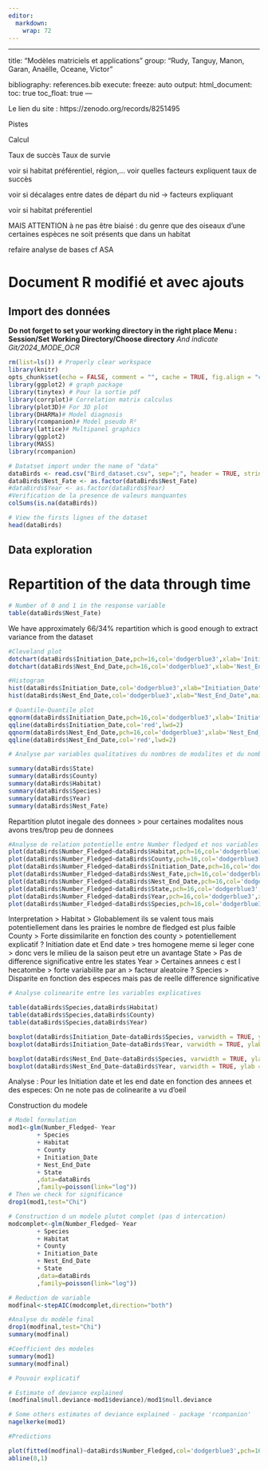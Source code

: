 ```yaml
---
editor: 
  markdown: 
    wrap: 72
---
```


------------------------------------------------------------------------

title: "Modèles matriciels et applications" group: "Rudy, Tanguy, Manon,
Garan, Anaëlle, Oceane, Victor"

bibliography: references.bib execute: freeze: auto output:
html_document: toc: true toc_float: true ---

Le lien du site : https://zenodo.org/records/8251495

Pistes

Calcul

Taux de succès Taux de survie

voir si habitat préférentiel, région,… voir quelles facteurs expliquent
taux de succès

voir si décalages entre dates de départ du nid -\> facteurs expliquant

voir si habitat préferentiel

MAIS ATTENTION à ne pas être biaisé : du genre que des oiseaux d’une
certaines espèces ne soit présents que dans un habitat

refaire analyse de bases cf ASA

# Document R modifié et avec ajouts

## Import des données

**Do not forget to set your working directory in the right place**
**Menu : Session/Set Working Directory/Choose directory** *And indicate
Git/2024_MODE_OCR*

```r
rm(list=ls()) # Properly clear workspace
library(knitr)
opts_chunk$set(echo = FALSE, comment = "", cache = TRUE, fig.align = "center")
library(ggplot2) # graph package
library(tinytex) # Pour la sortie pdf
library(corrplot)# Correlation matrix calculus
library(plot3D)# For 3D plot
library(DHARMa)# Model diagnosis
library(rcompanion)# Model pseudo R²
library(lattice)# Multipanel graphics
library(ggplot2)
library(MASS)
library(rcompanion)
```

```r
# Datatset import under the name of "data"
dataBirds <- read.csv("Bird_dataset.csv", sep=";", header = TRUE, stringsAsFactors = TRUE)
dataBirds$Nest_Fate <- as.factor(dataBirds$Nest_Fate)
#dataBirds$Year <- as.factor(dataBirds$Year)
#Verification de la presence de valeurs manquantes
colSums(is.na(dataBirds))
```

```r
# View the firsts lignes of the dataset
head(dataBirds)
```

## Data exploration

# Repartition of the data through time

```r
# Number of 0 and 1 in the response variable
table(dataBirds$Nest_Fate)
```

We have approximately 66/34% repartition which is good enough to extract
variance from the dataset

```r
#Cleveland plot
dotchart(dataBirds$Initiation_Date,pch=16,col='dodgerblue3',xlab='Initiation_Date')
dotchart(dataBirds$Nest_End_Date,pch=16,col='dodgerblue3',xlab='Nest_End_Date')

#Histogram
hist(dataBirds$Initiation_Date,col='dodgerblue3',xlab="Initiation_Date",main="")
hist(dataBirds$Nest_End_Date,col='dodgerblue3',xlab="Nest_End_Date",main="")

# Quantile-Quantile plot
qqnorm(dataBirds$Initiation_Date,pch=16,col='dodgerblue3',xlab='Initiation_Date')
qqline(dataBirds$Initiation_Date,col='red',lwd=2)
qqnorm(dataBirds$Nest_End_Date,pch=16,col='dodgerblue3',xlab='Nest_End_Date')
qqline(dataBirds$Nest_End_Date,col='red',lwd=2)
```

```r
# Analyse par variables qualitatives du nombres de modalites et du nombre d'individus par modalite

summary(dataBirds$State)
summary(dataBirds$County)
summary(dataBirds$Habitat)
summary(dataBirds$Species)
summary(dataBirds$Year)
summary(dataBirds$Nest_Fate)

```

Repartition plutot inegale des donnees \> pour certaines modalites nous
avons tres/trop peu de donnees

```r
#Analyse de relation potentielle entre Number fledged et nos variables explicatives
plot(dataBirds$Number_Fledged~dataBirds$Habitat,pch=16,col='dodgerblue3',xlab='Habitat',ylab='Number Fledged')
plot(dataBirds$Number_Fledged~dataBirds$County,pch=16,col='dodgerblue3',xlab='County',ylab='Number Fledged')
plot(dataBirds$Number_Fledged~dataBirds$Initiation_Date,pch=16,col='dodgerblue3',xlab='Initiation Date',ylab='Number Fledged')
plot(dataBirds$Number_Fledged~dataBirds$Nest_Fate,pch=16,col='dodgerblue3',xlab='Nest fate',ylab='Number Fledged')
plot(dataBirds$Number_Fledged~dataBirds$Nest_End_Date,pch=16,col='dodgerblue3',xlab='Nest end date', ylab='Number Fledged')
plot(dataBirds$Number_Fledged~dataBirds$State,pch=16,col='dodgerblue3',xlab='State',ylab='Number Fledged')
plot(dataBirds$Number_Fledged~dataBirds$Year,pch=16,col='dodgerblue3',xlab='Year',ylab='Number Fledged')
plot(dataBirds$Number_Fledged~dataBirds$Species,pch=16,col='dodgerblue3',xlab='Species',ylab='Number Fledged')

```

Interpretation \> Habitat \> Globablement ils se valent tous mais
potentiellement dans les prairies le nombre de fledged est plus faible
County \> Forte dissimilarite en fonction des county \> potentiellement
explicatif ? Initiation date et End date \> tres homogene meme si leger
cone \> donc vers le milieu de la saison peut etre un avantage State \>
Pas de difference significative entre les states Year \> Certaines
annees c est l hecatombe \> forte variabilite par an \> facteur
aleatoire ? Species \> Disparite en fonction des especes mais pas de
reelle difference significative



```r

# Analyse colinearite entre les variables explicatives

table(dataBirds$Species,dataBirds$Habitat)
table(dataBirds$Species,dataBirds$County)
table(dataBirds$Species,dataBirds$Year)

boxplot(dataBirds$Initiation_Date~dataBirds$Species, varwidth = TRUE, ylab = "Initiaition Date", xlab = "Species",col=c('dodgerblue3','darkred'), main = "")
boxplot(dataBirds$Initiation_Date~dataBirds$Year, varwidth = TRUE, ylab = "Initiaition Date", xlab = "Year",col=c('dodgerblue3','darkred'), main = "")

boxplot(dataBirds$Nest_End_Date~dataBirds$Species, varwidth = TRUE, ylab = "Initiaition Date", xlab = "Species",col=c('dodgerblue3','darkred'), main = "")
boxplot(dataBirds$Nest_End_Date~dataBirds$Year, varwidth = TRUE, ylab = "Initiaition Date", xlab = "Year",col=c('dodgerblue3','darkred'), main = "")


```


Analyse :
Pour les Initiation date et les end date en fonction des annees et des especes: On ne note pas de colinearite a vu d'oeil


Construction du modele

```r
# Model formulation
mod1<-glm(Number_Fledged~ Year
        + Species
        + Habitat
        + County
        + Initiation_Date
        + Nest_End_Date
        + State
        ,data=dataBirds
        ,family=poisson(link="log"))
# Then we check for significance
drop1(mod1,test="Chi")
```

```r
# Construction d un modele plutot complet (pas d intercation)
modcomplet<-glm(Number_Fledged~ Year
        + Species
        + Habitat
        + County
        + Initiation_Date
        + Nest_End_Date
        + State
        ,data=dataBirds
        ,family=poisson(link="log"))

# Reduction de variable
modfinal<-stepAIC(modcomplet,direction="both")

#Analyse du modèle final
drop1(modfinal,test="Chi")
summary(modfinal)

```


```r
#Coefficient des modeles
summary(mod1)
summary(modfinal)


```

```r
# Pouvoir explicatif

# Estimate of deviance explained
(modfinal$null.deviance-mod1$deviance)/mod1$null.deviance

# Some others estimates of deviance explained - package 'rcompanion'
nagelkerke(mod1)


```

```r
#Predictions

plot(fitted(modfinal)~dataBirds$Number_Fledged,col='dodgerblue3',pch=16,ylab="Valeurs estimées par le modèle",xlab="Valeurs observées")
abline(0,1)
```












